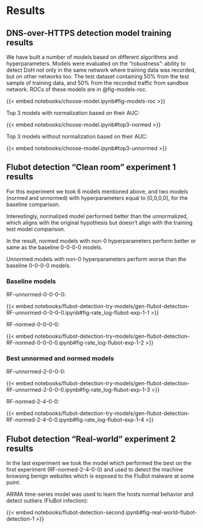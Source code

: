 # Results

## DNS-over-HTTPS detection model training results

We have built a number of models based on different algorithms and hyperparameters. Models were evaluated on the "robustness": ability to detect DoH not only in the same network where training data was recorded, but on other networks too. The test dataset containing 50% from the test sample of training data, and 50% from the recorded traffic from sandbox network. ROCs of these models are in @fig-models-roc.

{{< embed notebooks/choose-model.ipynb#fig-models-roc >}}

Top 3 models with normalization based on their AUC:

{{< embed notebooks/choose-model.ipynb#top3-normed >}}

Top 3 models without normalization based on their AUC:

{{< embed notebooks/choose-model.ipynb#top3-unnormed >}}

## Flubot detection "Clean room" experiment 1 results

For this experiment we took 6 models mentioned above, and two models (normed and unnormed) with hyperparameters equal to [0,0,0,0], for the baseline comparison.

Interestingly, normalized model performed better than the unnormalized, which aligns with the original hypothesis but doesn't align with the training test model comparison.

In the result, normed models with non-0 hyperparameters perform better or same as the baseline 0-0-0-0 models.

Unnormed models with non-0 hyperparameters perform worse than the baseline 0-0-0-0 models.

### Baseline models

RF-unnormed-0-0-0-0:

{{< embed notebooks/flubot-detection-try-models/gen-flubot-detection-RF-unnormed-0-0-0-0.ipynb#fig-rate_log-flubot-exp-1-1 >}}

RF-normed-0-0-0-0:

{{< embed notebooks/flubot-detection-try-models/gen-flubot-detection-RF-normed-0-0-0-0.ipynb#fig-rate_log-flubot-exp-1-2 >}}

### Best unnormed and normed models

RF-unnormed-2-0-0-0:

{{< embed notebooks/flubot-detection-try-models/gen-flubot-detection-RF-unnormed-2-0-0-0.ipynb#fig-rate_log-flubot-exp-1-3 >}}

RF-normed-2-4-0-0:

{{< embed notebooks/flubot-detection-try-models/gen-flubot-detection-RF-normed-2-4-0-0.ipynb#fig-rate_log-flubot-exp-1-4 >}}

## Flubot detection "Real-world" experiment 2 results

In the last experiment we took the model which performed the best on the first experiment (RF-normed-2-4-0-0) and used to detect the machine browsing benign websites which is exposed to the FluBot malware at some point.

ARIMA time-series model was used to learn the hosts normal behavior and detect outliers (FluBot infection):

{{< embed notebooks/flubot-detection-second.ipynb#fig-real-world-flubot-detection-1 >}}
